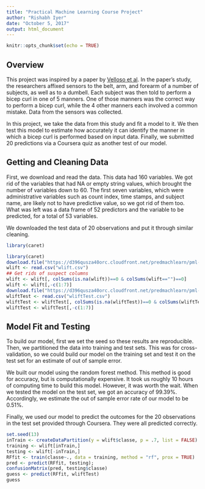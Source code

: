 ---
title: "Practical Machine Learning Course Project"
author: "Rishabh Iyer"
date: "October 5, 2017"
output: html_document
---

```{r setup, include=FALSE}
knitr::opts_chunk$set(echo = TRUE)
```

## Overview
This project was inspired by a paper by [Velloso et al](http://web.archive.org/web/20170809020213/http://groupware.les.inf.puc-rio.br/public/papers/2013.Velloso.QAR-WLE.pdf).  In the paper's study, the researchers affixed sensors to the belt, arm, and forearm of a number of subjects, as well as to a dumbell.  Each subject was then told to perform a bicep curl in one of 5 manners.  One of those manners was the correct way to perform a bicep curl, while the 4 other manners each involved a common mistake.  Data from the sensors was collected.

In this project, we take the data from this study and fit a model to it.  We then test this model to estimate how accurately it can identify the manner in which a bicep curl is performed based on input data.  Finally, we submitted 20 predictions via a Coursera quiz as another test of our model.

## Getting and Cleaning Data

First, we download and read the data. This data had 160 variables. We got rid of the variables that had NA or empty string values, which brought the number of variables down to 60.  The first seven variables, which were administrative variables such as count index, time stamps, and subject name, are likely not to have predictive value, so we got rid of them too. What was left was a data frame of 52 predictors and the variable to be predicted, for a total of 53 variables.

We downloaded the test data of 20 observations and put it through similar cleaning.
```{r, include = FALSE}
library(caret)
```
```{r}
library(caret)
download.file("https://d396qusza40orc.cloudfront.net/predmachlearn/pml-training.csv", destfile = "wlift.csv")
wlift <- read.csv("wlift.csv")
## Get rids of suspect columns
wlift <- wlift[, colSums(is.na(wlift))==0 & colSums(wlift=="")==0]
wlift <- wlift[,-c(1:7)]
download.file("https://d396qusza40orc.cloudfront.net/predmachlearn/pml-testing.csv", destfile = "wliftTest.csv")
wliftTest <- read.csv("wliftTest.csv")
wliftTest <- wliftTest[, colSums(is.na(wliftTest))==0 & colSums(wliftTest=="") == 0]
wliftTest <- wliftTest[,-c(1:7)]

```

## Model Fit and Testing

To build our model, first we set the seed so these results are reproducible. Then, we partitioned the data into training and test sets.  This was for cross-validation, so we could build our model on the training set and test it on the test set for an estimate of out of sample error.

We built our model using the random forest method.  This method is good for accuracy, but is computationally expensive.  It took us roughly 10 hours of computing time to build this model.  However, it was worth the wait. When we tested the model on the test set, we got an accuracy of 99.39%.  Accordingly, we estimate the out of sample error rate of our model to be 0.51%.

Finally, we used our model to predict the outcomes for the 20 observations in the test set provided through Coursera.  They were all predicted correctly.
```{r}
set.seed(13)
inTrain <- createDataPartition(y = wlift$classe, p = .7, list = FALSE)
training <- wlift[inTrain,]
testing <- wlift[-inTrain,]
RFfit <- train(classe~., data = training, method = "rf", prox = TRUE)
pred <- predict(RFfit, testing);
confusionMatrix(pred, testing$classe)
guess <- predict(RFfit, wliftTest)
guess
```
